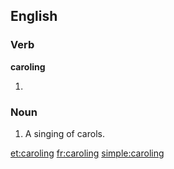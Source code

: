 ==English==

===Verb===
'''caroling'''
# {{context|US}} {{present participle of|carol}}

===Noun===
{{en-noun}}

# A singing of carols.

[[et:caroling]]
[[fr:caroling]]
[[simple:caroling]]